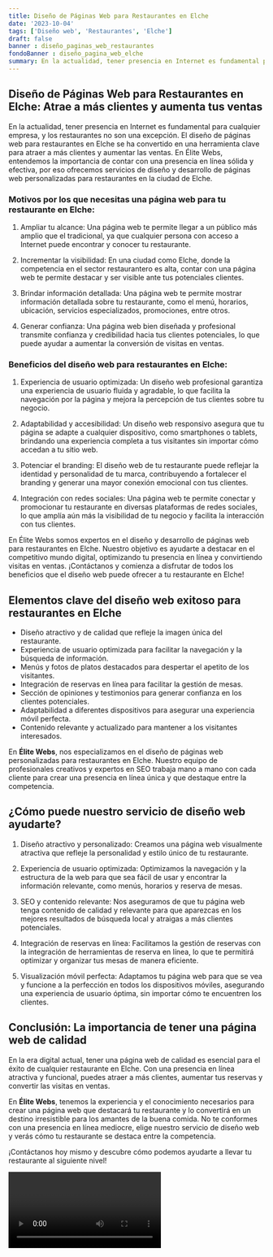 ```yaml
---
title: Diseño de Páginas Web para Restaurantes en Elche
date: '2023-10-04'
tags: ['Diseño web', 'Restaurantes', 'Elche']
draft: false
banner : diseño_paginas_web_restaurantes
fondoBanner : diseño_pagina_web_elche
summary: En la actualidad, tener presencia en Internet es fundamental para cualquier empresa, y los restaurantes no son una excepción. El diseño de páginas web para restaurantes en Elche se ha convertido en una herramienta clave para atraer a más clientes y aumentar las ventas. En Élite Webs, entendemos la importancia de contar con una presencia en línea sólida y efectiva, por eso ofrecemos servicios de diseño y desarrollo de páginas web personalizadas para restaurantes en la ciudad de Elche.
---
```


## Diseño de Páginas Web para Restaurantes en Elche: Atrae a más clientes y aumenta tus ventas

En la actualidad, tener presencia en Internet es fundamental para cualquier empresa, y los restaurantes no son una excepción. El diseño de páginas web para restaurantes en Elche se ha convertido en una herramienta clave para atraer a más clientes y aumentar las ventas. En Élite Webs, entendemos la importancia de contar con una presencia en línea sólida y efectiva, por eso ofrecemos servicios de diseño y desarrollo de páginas web personalizadas para restaurantes en la ciudad de Elche.

### Motivos por los que necesitas una página web para tu restaurante en Elche:

1. Ampliar tu alcance: Una página web te permite llegar a un público más amplio que el tradicional, ya que cualquier persona con acceso a Internet puede encontrar y conocer tu restaurante.

2. Incrementar la visibilidad: En una ciudad como Elche, donde la competencia en el sector restaurantero es alta, contar con una página web te permite destacar y ser visible ante tus potenciales clientes.

3. Brindar información detallada: Una página web te permite mostrar información detallada sobre tu restaurante, como el menú, horarios, ubicación, servicios especializados, promociones, entre otros.

4. Generar confianza: Una página web bien diseñada y profesional transmite confianza y credibilidad hacia tus clientes potenciales, lo que puede ayudar a aumentar la conversión de visitas en ventas.

### Beneficios del diseño web para restaurantes en Elche:

1. Experiencia de usuario optimizada: Un diseño web profesional garantiza una experiencia de usuario fluida y agradable, lo que facilita la navegación por la página y mejora la percepción de tus clientes sobre tu negocio.

2. Adaptabilidad y accesibilidad: Un diseño web responsivo asegura que tu página se adapte a cualquier dispositivo, como smartphones o tablets, brindando una experiencia completa a tus visitantes sin importar cómo accedan a tu sitio web.

3. Potenciar el branding: El diseño web de tu restaurante puede reflejar la identidad y personalidad de tu marca, contribuyendo a fortalecer el branding y generar una mayor conexión emocional con tus clientes.

4. Integración con redes sociales: Una página web te permite conectar y promocionar tu restaurante en diversas plataformas de redes sociales, lo que amplía aún más la visibilidad de tu negocio y facilita la interacción con tus clientes.

En Élite Webs somos expertos en el diseño y desarrollo de páginas web para restaurantes en Elche. Nuestro objetivo es ayudarte a destacar en el competitivo mundo digital, optimizando tu presencia en línea y convirtiendo visitas en ventas. ¡Contáctanos y comienza a disfrutar de todos los beneficios que el diseño web puede ofrecer a tu restaurante en Elche!

<GifSeo />

<Cta />

## Elementos clave del diseño web exitoso para restaurantes en Elche

- Diseño atractivo y de calidad que refleje la imagen única del restaurante.
- Experiencia de usuario optimizada para facilitar la navegación y la búsqueda de información.
- Menús y fotos de platos destacados para despertar el apetito de los visitantes.
- Integración de reservas en línea para facilitar la gestión de mesas.
- Sección de opiniones y testimonios para generar confianza en los clientes potenciales.
- Adaptabilidad a diferentes dispositivos para asegurar una experiencia móvil perfecta.
- Contenido relevante y actualizado para mantener a los visitantes interesados.

En **Élite Webs**, nos especializamos en el diseño de páginas web personalizadas para restaurantes en Elche. Nuestro equipo de profesionales creativos y expertos en SEO trabaja mano a mano con cada cliente para crear una presencia en línea única y que destaque entre la competencia.

## ¿Cómo puede nuestro servicio de diseño web ayudarte?

1. Diseño atractivo y personalizado: Creamos una página web visualmente atractiva que refleje la personalidad y estilo único de tu restaurante.

2. Experiencia de usuario optimizada: Optimizamos la navegación y la estructura de la web para que sea fácil de usar y encontrar la información relevante, como menús, horarios y reserva de mesas.

3. SEO y contenido relevante: Nos aseguramos de que tu página web tenga contenido de calidad y relevante para que aparezcas en los mejores resultados de búsqueda local y atraigas a más clientes potenciales.

4. Integración de reservas en línea: Facilitamos la gestión de reservas con la integración de herramientas de reserva en línea, lo que te permitirá optimizar y organizar tus mesas de manera eficiente.

5. Visualización móvil perfecta: Adaptamos tu página web para que se vea y funcione a la perfección en todos los dispositivos móviles, asegurando una experiencia de usuario óptima, sin importar cómo te encuentren los clientes.

## Conclusión: La importancia de tener una página web de calidad

En la era digital actual, tener una página web de calidad es esencial para el éxito de cualquier restaurante en Elche. Con una presencia en línea atractiva y funcional, puedes atraer a más clientes, aumentar tus reservas y convertir las visitas en ventas.

En **Élite Webs**, tenemos la experiencia y el conocimiento necesarios para crear una página web que destacará tu restaurante y lo convertirá en un destino irresistible para los amantes de la buena comida. No te conformes con una presencia en línea mediocre, elige nuestro servicio de diseño web y verás cómo tu restaurante se destaca entre la competencia.

¡Contáctanos hoy mismo y descubre cómo podemos ayudarte a llevar tu restaurante al siguiente nivel!

<Video />

<CtaBot job='Restaurantes' city='Elche'/>

<Gmaps query='Elche+españa+maps' />